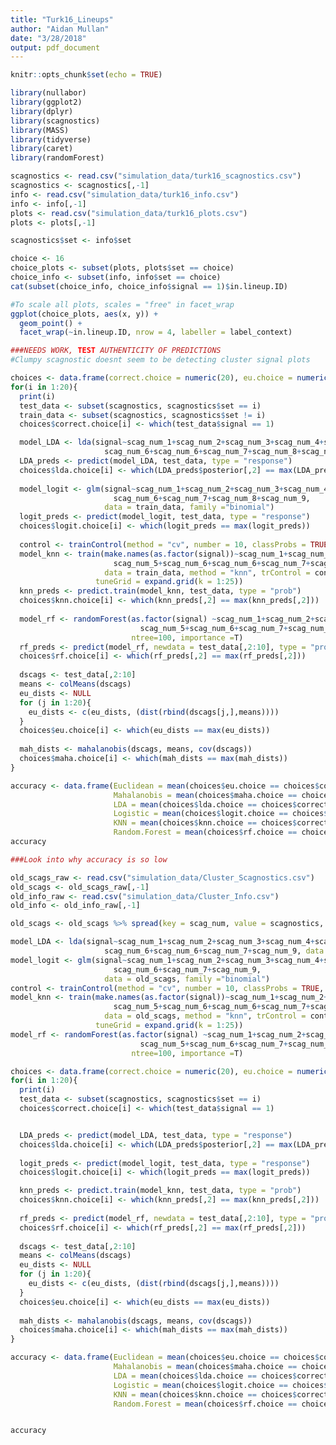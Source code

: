 ```yaml
---
title: "Turk16_Lineups"
author: "Aidan Mullan"
date: "3/28/2018"
output: pdf_document
---
```


```r
knitr::opts_chunk$set(echo = TRUE)
```

```r
library(nullabor)
library(ggplot2)
library(dplyr)
library(scagnostics)
library(MASS)
library(tidyverse)
library(caret)
library(randomForest)

scagnostics <- read.csv("simulation_data/turk16_scagnostics.csv")
scagnostics <- scagnostics[,-1]
info <- read.csv("simulation_data/turk16_info.csv")
info <- info[,-1]
plots <- read.csv("simulation_data/turk16_plots.csv")
plots <- plots[,-1]

scagnostics$set <- info$set
```

```r
choice <- 16
choice_plots <- subset(plots, plots$set == choice)
choice_info <- subset(info, info$set == choice)
cat(subset(choice_info, choice_info$signal == 1)$in.lineup.ID)

#To scale all plots, scales = "free" in facet_wrap
ggplot(choice_plots, aes(x, y)) +
  geom_point() +
  facet_wrap(~in.lineup.ID, nrow = 4, labeller = label_context) 
```



```r
###NEEDS WORK, TEST AUTHENTICITY OF PREDICTIONS
#Clumpy scagnostic doesnt seem to be detecting cluster signal plots

choices <- data.frame(correct.choice = numeric(20), eu.choice = numeric(20), maha.choice = numeric(20), rf.choice = numeric(20), knn.choice = numeric(20), lda.choice = numeric(20), logit.choice = numeric(20))
for(i in 1:20){
  print(i)
  test_data <- subset(scagnostics, scagnostics$set == i)
  train_data <- subset(scagnostics, scagnostics$set != i)
  choices$correct.choice[i] <- which(test_data$signal == 1)

  model_LDA <- lda(signal~scag_num_1+scag_num_2+scag_num_3+scag_num_4+scag_num_5+
                     scag_num_6+scag_num_6+scag_num_7+scag_num_8+scag_num_9, data = train_data)
  LDA_preds <- predict(model_LDA, test_data, type = "response")
  choices$lda.choice[i] <- which(LDA_preds$posterior[,2] == max(LDA_preds$posterior[,2]))
  
  model_logit <- glm(signal~scag_num_1+scag_num_2+scag_num_3+scag_num_4+scag_num_5+
                       scag_num_6+scag_num_7+scag_num_8+scag_num_9, 
                     data = train_data, family ="binomial")
  logit_preds <- predict(model_logit, test_data, type = "response")
  choices$logit.choice[i] <- which(logit_preds == max(logit_preds))
  
  control <- trainControl(method = "cv", number = 10, classProbs = TRUE, returnData = TRUE)
  model_knn <- train(make.names(as.factor(signal))~scag_num_1+scag_num_2+scag_num_3+scag_num_4+
                       scag_num_5+scag_num_6+scag_num_6+scag_num_7+scag_num_8+scag_num_9, 
                     data = train_data, method = "knn", trControl = control, 
                   tuneGrid = expand.grid(k = 1:25))
  knn_preds <- predict.train(model_knn, test_data, type = "prob")
  choices$knn.choice[i] <- which(knn_preds[,2] == max(knn_preds[,2]))
  
  model_rf <- randomForest(as.factor(signal) ~scag_num_1+scag_num_2+scag_num_3+scag_num_4+
                             scag_num_5+scag_num_6+scag_num_7+scag_num_8+scag_num_9, data = train_data,
                           ntree=100, importance =T)
  rf_preds <- predict(model_rf, newdata = test_data[,2:10], type = "prob")
  choices$rf.choice[i] <- which(rf_preds[,2] == max(rf_preds[,2]))  
  
  dscags <- test_data[,2:10]
  means <- colMeans(dscags)
  eu_dists <- NULL
  for (j in 1:20){
    eu_dists <- c(eu_dists, (dist(rbind(dscags[j,],means))))
  }
  choices$eu.choice[i] <- which(eu_dists == max(eu_dists))
  
  mah_dists <- mahalanobis(dscags, means, cov(dscags))
  choices$maha.choice[i] <- which(mah_dists == max(mah_dists))
}

accuracy <- data.frame(Euclidean = mean(choices$eu.choice == choices$correct.choice), 
                       Mahalanobis = mean(choices$maha.choice == choices$correct.choice),
                       LDA = mean(choices$lda.choice == choices$correct.choice),
                       Logistic = mean(choices$logit.choice == choices$correct.choice),
                       KNN = mean(choices$knn.choice == choices$correct.choice),
                       Random.Forest = mean(choices$rf.choice == choices$correct.choice))
accuracy
```


```r
###Look into why accuracy is so low

old_scags_raw <- read.csv("simulation_data/Cluster_Scagnostics.csv")
old_scags <- old_scags_raw[,-1]
old_info_raw <- read.csv("simulation_data/Cluster_Info.csv")
old_info <- old_info_raw[,-1]

old_scags <- old_scags %>% spread(key = scag_num, value = scagnostics, sep = "_")

model_LDA <- lda(signal~scag_num_1+scag_num_2+scag_num_3+scag_num_4+scag_num_5+
                     scag_num_6+scag_num_6+scag_num_7+scag_num_9, data = old_scags)
model_logit <- glm(signal~scag_num_1+scag_num_2+scag_num_3+scag_num_4+scag_num_5+
                       scag_num_6+scag_num_7+scag_num_9, 
                     data = old_scags, family ="binomial")
control <- trainControl(method = "cv", number = 10, classProbs = TRUE, returnData = TRUE)
model_knn <- train(make.names(as.factor(signal))~scag_num_1+scag_num_2+scag_num_3+scag_num_4+
                       scag_num_5+scag_num_6+scag_num_6+scag_num_7+scag_num_9, 
                     data = old_scags, method = "knn", trControl = control, 
                   tuneGrid = expand.grid(k = 1:25))
model_rf <- randomForest(as.factor(signal) ~scag_num_1+scag_num_2+scag_num_3+scag_num_4+
                             scag_num_5+scag_num_6+scag_num_7+scag_num_9, data = old_scags,
                           ntree=100, importance =T)

choices <- data.frame(correct.choice = numeric(20), eu.choice = numeric(20), maha.choice = numeric(20), rf.choice = numeric(20), knn.choice = numeric(20), lda.choice = numeric(20), logit.choice = numeric(20))
for(i in 1:20){
  print(i)
  test_data <- subset(scagnostics, scagnostics$set == i)
  choices$correct.choice[i] <- which(test_data$signal == 1)


  LDA_preds <- predict(model_LDA, test_data, type = "response")
  choices$lda.choice[i] <- which(LDA_preds$posterior[,2] == max(LDA_preds$posterior[,2]))
  
  logit_preds <- predict(model_logit, test_data, type = "response")
  choices$logit.choice[i] <- which(logit_preds == max(logit_preds))

  knn_preds <- predict.train(model_knn, test_data, type = "prob")
  choices$knn.choice[i] <- which(knn_preds[,2] == max(knn_preds[,2]))
  
  rf_preds <- predict(model_rf, newdata = test_data[,2:10], type = "prob")
  choices$rf.choice[i] <- which(rf_preds[,2] == max(rf_preds[,2]))  
  
  dscags <- test_data[,2:10]
  means <- colMeans(dscags)
  eu_dists <- NULL
  for (j in 1:20){
    eu_dists <- c(eu_dists, (dist(rbind(dscags[j,],means))))
  }
  choices$eu.choice[i] <- which(eu_dists == max(eu_dists))
  
  mah_dists <- mahalanobis(dscags, means, cov(dscags))
  choices$maha.choice[i] <- which(mah_dists == max(mah_dists))
}

accuracy <- data.frame(Euclidean = mean(choices$eu.choice == choices$correct.choice), 
                       Mahalanobis = mean(choices$maha.choice == choices$correct.choice),
                       LDA = mean(choices$lda.choice == choices$correct.choice),
                       Logistic = mean(choices$logit.choice == choices$correct.choice),
                       KNN = mean(choices$knn.choice == choices$correct.choice),
                       Random.Forest = mean(choices$rf.choice == choices$correct.choice))


accuracy
```

